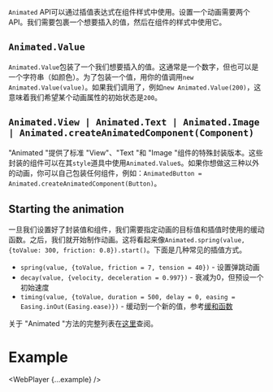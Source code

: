 
`Animated` API可以通过插值表达式在组件样式中使用。设置一个动画需要两个API。我们需要包裹一个想要插入的值，然后在组件的样式中使用它。

## **`Animated.Value`**

`Animated.Value`包装了一个我们想要插入的值。这通常是一个数字，但也可以是一个字符串（如颜色）。为了包装一个值，用你的值调用`new Animated.Value(value)`。如果我们调用了，例如`new Animated.Value(200)`，这意味着我们希望某个动画属性的初始状态是`200`。

## **`Animated.View | Animated.Text | Animated.Image | Animated.createAnimatedComponent(Component)`**

"Animated "提供了标准 "View"、"Text "和 "Image "组件的特殊封装版本。这些封装的组件可以在其`style`道具中使用`Animated.Value`s。如果你想做这三种以外的动画，你可以自己包装任何组件，例如：`AnimatedButton = Animated.createAnimatedComponent(Button)`。

## Starting the animation

一旦我们设置好了封装值和组件，我们需要指定动画的目标值和插值时使用的缓动函数。之后，我们就开始制作动画。这将看起来像`Animated.spring(value, {toValue: 300, friction: 0.8}).start()`。下面是几种常见的插值方式。

- `spring(value, {toValue, friction = 7, tension = 40})` - 设置弹跳动画
- `decay(value, {velocity, deceleration = 0.997})` - 衰减为0，但预设一个初始速度
- `timing(value, {toValue, duration = 500, delay = 0, easing = Easing.inOut(Easing.ease)})` - 缓动到一个新的值，参考[缓和函数](https://facebook.github.io/react-native/docs/easing.html)

关于 "Animated "方法的完整列表在[这里](https://facebook.github.io/react-native/docs/animated.html#methods)查阅。

# Example

<WebPlayer {...example} />
